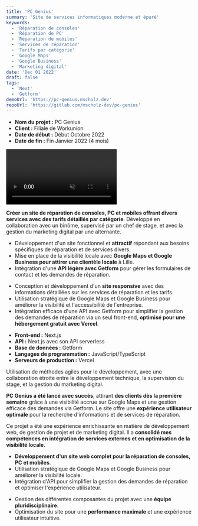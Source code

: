 ```yaml
---
title: 'PC Genius'
summary: 'Site de services informatiques moderne et épuré'
keywords:
  - 'Réparation de consoles'
  - 'Réparation de PC'
  - 'Réparation de mobiles'
  - 'Services de réparation'
  - 'Tarifs par catégorie'
  - 'Google Maps'
  - 'Google Business'
  - 'Marketing digital'
date: 'Dec 01 2022'
draft: false
tags:
  - 'Next'
  - 'Getform'
demoUrl: 'https://pc-genius.mscholz.dev'
repoUrl: 'https://gitlab.com/mscholz-dev/pc-genius'
---
```


<TitleLink number={2} title="1 ▸ Présentation du Projet"/>

- **Nom du projet :** PC Genius
- **Client :** Filiale de Workunion
- **Date de début :** Début Octobre 2022
- **Date de fin :** Fin Janvier 2022 (4 mois)

<TitleLink number={3} title="Vidéo de présentation du site PC Genius"/>

<video controls="true" muted="true" preload="auto" autoplay="true" loop="true">
  <source src="/videos/pc-genius-tour.mp4" type="video/mp4"/>
</video>

<TitleLink number={2} title="2 ▸ Objectifs du Projet"/>

**Créer un site de réparation de consoles, PC et mobiles offrant divers services avec des tarifs détaillés par catégorie**. Développé en collaboration avec un binôme, supervisé par un chef de stage, et avec la gestion du marketing digital par une alternante.

<TitleLink number={2} title="3 ▸ Défis rencontrés"/>

- Développement d'un site fonctionnel et **attractif** répondant aux besoins spécifiques de réparation et de services divers.
- Mise en place de la visibilité locale avec **Google Maps et Google Business pour attirer une clientèle locale** à Lille.
- Intégration d'une **API légère avec Getform** pour gérer les formulaires de contact et les demandes de réparation.

<TitleLink number={2} title="4 ▸ Solutions apportées"/>

- Conception et développement d'un **site responsive** avec des informations détaillées sur les services de réparation et les tarifs.
- Utilisation stratégique de Google Maps et Google Business pour améliorer la visibilité et l'accessibilité de l'entreprise.
- Intégration efficace d'une API avec Getform pour simplifier la gestion des demandes de réparation via un seul front-end, **optimisé pour une hébergement gratuit avec Vercel**.

<TitleLink number={2} title="5 ▸ Technologies"/>

- **Front-end :** Next.js
- **API :** Next.js avec son API serverless
- **Base de données :** Getform
- **Langages de programmation :** JavaScript/TypeScript
- **Serveurs de production :** Vercel

<TitleLink number={2} title="6 ▸ Processus"/>

Utilisation de méthodes agiles pour le développement, avec une collaboration étroite entre le développement technique, la supervision du stage, et la gestion du marketing digital.

<TitleLink number={2} title="7 ▸ Résultats obtenus"/>

**PC Genius a été lancé avec succès**, attirant **des clients dès la première semaine** grâce à une visibilité accrue sur Google Maps et une gestion efficace des demandes via Getform. Le site offre une **expérience utilisateur optimale** pour la recherche d'informations et de services de réparation.

<TitleLink number={2} title="8 ▸ Retours sur la mission"/>

Ce projet a été une expérience enrichissante en matière de développement web, de gestion de projet et de marketing digital. Il a **consolidé mes compétences en intégration de services externes et en optimisation de la visibilité locale**.

<TitleLink number={2} title="9 ▸ Compétences Acquises"/>

- **Développement d'un site web complet pour la réparation de consoles, PC et mobiles**.
- Utilisation stratégique de Google Maps et Google Business pour améliorer la visibilité locale.
- Intégration d'API pour simplifier la gestion des demandes de réparation et optimiser l'expérience utilisateur.

<TitleLink number={2} title="10 ▸ Difficultés Rencontrées"/>

- Gestion des différentes composantes du projet avec une **équipe pluridisciplinaire**.
- Optimisation du site pour une **performance maximale** et une expérience utilisateur intuitive.
